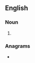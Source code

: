 ==English==

===Noun===
{{head|en|noun plural form}}

# {{plural of|prunt|lang=en}}

===Anagrams===
* {{anagrams|en|a=nprstu|sprunt}}